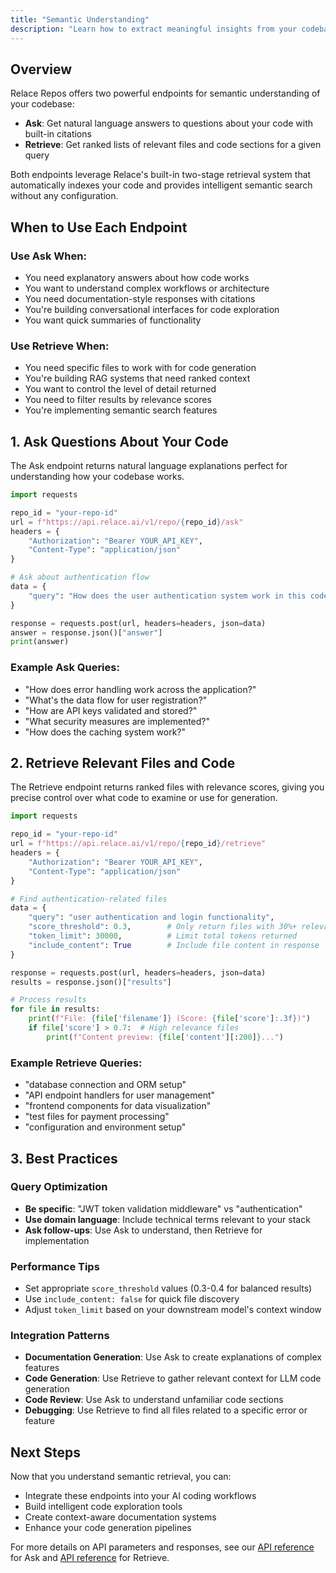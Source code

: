 ```yaml
---
title: "Semantic Understanding"
description: "Learn how to extract meaningful insights from your codebase using AI-powered semantic retrieval"
---
```


## Overview

Relace Repos offers two powerful endpoints for semantic understanding of your codebase:

- **Ask**: Get natural language answers to questions about your code with built-in citations
- **Retrieve**: Get ranked lists of relevant files and code sections for a given query

Both endpoints leverage Relace's built-in two-stage retrieval system that automatically indexes your code and provides intelligent semantic search without any configuration.

## When to Use Each Endpoint

### Use Ask When:

- You need explanatory answers about how code works
- You want to understand complex workflows or architecture
- You need documentation-style responses with citations
- You're building conversational interfaces for code exploration
- You want quick summaries of functionality

### Use Retrieve When:

- You need specific files to work with for code generation
- You're building RAG systems that need ranked context
- You want to control the level of detail returned
- You need to filter results by relevance scores
- You're implementing semantic search features

## 1. Ask Questions About Your Code

The Ask endpoint returns natural language explanations perfect for understanding how your codebase works.

```python
import requests

repo_id = "your-repo-id"
url = f"https://api.relace.ai/v1/repo/{repo_id}/ask"
headers = {
    "Authorization": "Bearer YOUR_API_KEY",
    "Content-Type": "application/json"
}

# Ask about authentication flow
data = {
    "query": "How does the user authentication system work in this codebase?"
}

response = requests.post(url, headers=headers, json=data)
answer = response.json()["answer"]
print(answer)
```

### Example Ask Queries:

- "How does error handling work across the application?"
- "What's the data flow for user registration?"
- "How are API keys validated and stored?"
- "What security measures are implemented?"
- "How does the caching system work?"

## 2. Retrieve Relevant Files and Code

The Retrieve endpoint returns ranked files with relevance scores, giving you precise control over what code to examine or use for generation.

```python
import requests

repo_id = "your-repo-id"
url = f"https://api.relace.ai/v1/repo/{repo_id}/retrieve"
headers = {
    "Authorization": "Bearer YOUR_API_KEY",
    "Content-Type": "application/json"
}

# Find authentication-related files
data = {
    "query": "user authentication and login functionality",
    "score_threshold": 0.3,        # Only return files with 30%+ relevance
    "token_limit": 30000,          # Limit total tokens returned
    "include_content": True        # Include file content in response
}

response = requests.post(url, headers=headers, json=data)
results = response.json()["results"]

# Process results
for file in results:
    print(f"File: {file['filename']} (Score: {file['score']:.3f})")
    if file['score'] > 0.7:  # High relevance files
        print(f"Content preview: {file['content'][:200]}...")
```

### Example Retrieve Queries:

- "database connection and ORM setup"
- "API endpoint handlers for user management"
- "frontend components for data visualization"
- "test files for payment processing"
- "configuration and environment setup"

## 3. Best Practices

### Query Optimization

- **Be specific**: "JWT token validation middleware" vs "authentication"
- **Use domain language**: Include technical terms relevant to your stack
- **Ask follow-ups**: Use Ask to understand, then Retrieve for implementation

### Performance Tips

- Set appropriate `score_threshold` values (0.3-0.4 for balanced results)
- Use `include_content: false` for quick file discovery
- Adjust `token_limit` based on your downstream model's context window

### Integration Patterns

- **Documentation Generation**: Use Ask to create explanations of complex features
- **Code Generation**: Use Retrieve to gather relevant context for LLM code generation
- **Code Review**: Use Ask to understand unfamiliar code sections
- **Debugging**: Use Retrieve to find all files related to a specific error or feature

## Next Steps

Now that you understand semantic retrieval, you can:

- Integrate these endpoints into your AI coding workflows
- Build intelligent code exploration tools
- Create context-aware documentation systems
- Enhance your code generation pipelines

For more details on API parameters and responses, see our [API reference](/api-reference/repos/ask) for Ask and [API reference](/api-reference/repos/retrieve) for Retrieve.
